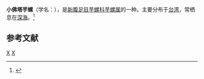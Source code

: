 {{Speciesbox 
| taxon = Conus stupella
| authority = Kuroda, 1956
| image = Conus stupa 1.jpg
}}
'''小佛塔芋螺'''（学名：''{{lang|la|Conus stupella}}''），是[[新腹足目|新腹足目]][[芋螺科|芋螺科]][[芋螺属|芋螺属]]的一种。主要分布于[[台湾|台湾]]，常栖息在[[深海|深海]]。<ref>{{cite web|url=http://shell.sinica.edu.tw/chinese/shellbase_detail.php?science_no=1621|title=国际贝库：小佛塔芋螺|publisher=台湾贝类资料库|accessdate=2009-08-11|archive-url=https://web.archive.org/web/20160304125315/http://shell.sinica.edu.tw/chinese/shellbase_detail.php?science_no=1621|archive-date=2016-03-04|dead-url=yes}}</ref>

== 参考文献 ==
{{reflist}}
{{Taxonbar|from=Q1308426}}

[[Category:1956年描述的动物|X]]
[[Category:芋螺属|X]]